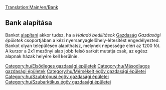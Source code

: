 [[Translation:Main/en/Bank]]{{en/-}}
{{hu/Gazdasági épületek|név=Bank
|kép=Bank.png
|caption=Bank mérsékelt éghajlaton
|image2=Tropicalbank.png
|caption2=A szubtrópusi és szubarktikus éghajlat bankja
|klíma=[[Main/en/Éghajlatok/Hu#Mérsékelt|Mérsékelt]], [[Main/en/Éghajlatok/Hu#Szubarktikus|szubarktikus]], [[Main/en/Éghajlatok/Hu#Szubtrópusi|szubtrópusi]]
|elfogad=[[Main/hu/Értéktárgyak|Értéktárgyakat]] (mérsékelt éghajlaton), [[Main/hu/Arany|aranyat]] (szubarktikus éghajlaton), [[Main/hu/Gyémánt|gyémántot]] (szubtrópusi éghajlaton)
|előállít= Kizárólag mérsékelt éghajlaton [[Main/hu/Értéktárgyak|értéktárgyakat]] 
}}
==Bank alapítása==
Bankot [[Main/en/Gazdasági épületek/Hu#.Új gazdasági épület alapítása|alapítani]] akkor tudsz, ha a ''Haladó beállítások'' [[Main/en/Haladó beállítások/Gazdaság/Hu#Gazdasági épületek|Gazdaság]] ''Gazdasági épületek'' csoportjában a kézi nyersanyaglelőhely-létesítést engedélyezted.<br>Bankot olyan településen alapíthatsz, melynek népessége eléri az 1200 főt. A kurzor a 2x1 mezőnyi alap jobb felső sarkát mutatja csak, az egész alapnak házak helyére kell kerülnie.

{{hu/Navbox Gazdasági épületek}}

[[Category:hu/Elsődleges gazdasági épületek]]
[[Category:hu/Másodlagos gazdasági épületek]]
[[Category:hu/Mérsékelt égöv gazdasági épületei]]
[[Category:hu/Szubtrópusi égöv gazdasági épületei]]
[[Category:hu/Szubarktikus égöv gazdasági épületei]]
